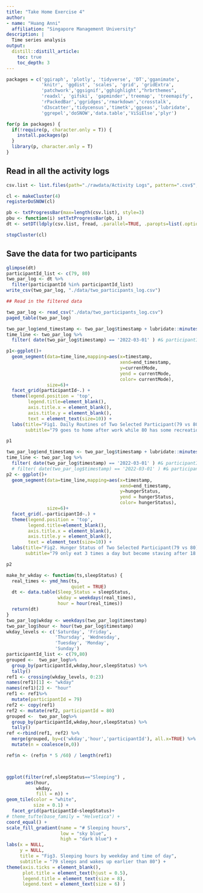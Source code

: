 ```yaml
---
title: "Take Home Exercise 4"
author:
- name: "Huang Anni"
  affiliation: "Singapore Management University"
description: |
  Time series analysis
output:
  distill::distill_article:
    toc: true
    toc_depth: 3
---
```


```r
packages = c('ggiraph', 'plotly', 'tidyverse', 'DT','gganimate',
             'knitr', 'ggdist', 'scales', 'grid', 'gridExtra',
             'patchwork','ggsignif','gghighlight',"hrbrthemes",
             'readxl', 'gifski', 'gapminder','treemap', 'treemapify',
             'rPackedBar','ggridges','rmarkdown','crosstalk',
             'd3scatter','tidycensus','timetk','ggseas','lubridate',
             'ggrepel','doSNOW','data.table','ViSiElse','plyr')

for(p in packages) {
  if(!require(p, character.only = T)) {
    install.packages(p)
  }
  library(p, character.only = T)
}
```

## Read in all the activity logs

```r
csv.list <- list.files(path="./rawdata/Activity Logs", pattern=".csv$", full.names=TRUE)

cl <- makeCluster(4)
registerDoSNOW(cl)

pb <- txtProgressBar(max=length(csv.list), style=3)
pbu <- function(i) setTxtProgressBar(pb, i)
dt <- setDT(ldply(csv.list, fread, .parallel=TRUE, .paropts=list(.options.snow=list(progress=pbu))))

stopCluster(cl)
```

## Save the data for two participants

```r
glimpse(dt)
participantId_list <- c(79, 80)
two_par_log <- dt %>%
  filter(participantId %in% participantId_list)
write_csv(two_par_log, "./data/two_participants_log.csv")

## Read in the filtered data
```

```r
two_par_log <- read_csv("./data/two_participants_log.csv")
paged_table(two_par_log)
```

```r
two_par_log$end_timestamp <- two_par_log$timestamp + lubridate::minutes(5)
time_line <- two_par_log %>%
  filter( date(two_par_log$timestamp) == '2022-03-01' ) #& participantId == 79

p1<-ggplot()+
  geom_segment(data=time_line,mapping=aes(x=timestamp,
                                          xend=end_timestamp,
                                          y=currentMode, 
                                          yend = currentMode, 
                                          color= currentMode),
               size=6)+
  facet_grid(participantId~.) +
  theme(legend.position = 'top',
        legend.title=element_blank(),
        axis.title.x = element_blank(),
        axis.title.y = element_blank(),
        text = element_text(size=10)) +
  labs(title="Fig1. Daily Routines of Two Selected Participant(79 vs 80)",
       subtitle="79 goes to home after work while 80 has some recreation after work")

p1

```

```r
two_par_log$end_timestamp <- two_par_log$timestamp + lubridate::minutes(5)
time_line <- two_par_log %>%
  filter( date(two_par_log$timestamp) == '2022-03-01' ) #& participantId == 79
  # filter( date(two_par_log$timestamp) == '2022-03-01' ) #& participantId == 79
p2 <- ggplot()+
  geom_segment(data=time_line,mapping=aes(x=timestamp,
                                          xend=end_timestamp,
                                          y=hungerStatus, 
                                          yend = hungerStatus, 
                                          color= hungerStatus),
               size=6)+
  facet_grid(.~participantId~.) +
  theme(legend.position = 'top',
        legend.title=element_blank(),
        axis.title.x = element_blank(),
        axis.title.y = element_blank(),
        text = element_text(size=10)) +
  labs(title="Fig2. Hunger Status of Two Selected Participant(79 vs 80)",
       subtitle="79 only eat 3 times a day but become staving after 18:00 while 80 eat 4 times a day and do not feel starving at all")

p2
```

```r
make_hr_wkday <- function(ts,sleepStatus) {
  real_times <- ymd_hms(ts, 
                        quiet = TRUE)
  dt <- data.table(Sleep_Status = sleepStatus,
                   wkday = weekdays(real_times),
                   hour = hour(real_times))
  return(dt)
}
two_par_log$wkday <- weekdays(two_par_log$timestamp)
two_par_log$hour <- hour(two_par_log$timestamp)
wkday_levels <- c('Saturday', 'Friday', 
                  'Thursday', 'Wednesday', 
                  'Tuesday', 'Monday', 
                  'Sunday')
participantId_list <- c(79,80)
grouped <-  two_par_log%>%
  group_by(participantId,wkday,hour,sleepStatus) %>%
  tally()
ref1 <- crossing(wkday_levels, 0:23)
names(ref1)[1] <- "wkday"
names(ref1)[2] <- "hour"
ref1 <- ref1%>%
  mutate(participantId = 79)
ref2 <- copy(ref1)
ref2 <- mutate(ref2, participantId = 80)
grouped <-  two_par_log%>%
  group_by(participantId,wkday,hour,sleepStatus) %>%
  tally()
ref <-rbind(ref1, ref2) %>%
  merge(grouped, by=c('wkday','hour','participantId'), all.x=TRUE) %>%
  mutate(n = coalesce(n,0))

ref$n <- (ref$n * 5 /60) / length(ref1)



ggplot(filter(ref,sleepStatus=="Sleeping") , 
       aes(hour, 
           wkday, 
           fill = n)) + 
geom_tile(color = "white", 
          size = 0.1) + 
  facet_grid(participantId~sleepStatus)+
# theme_tufte(base_family = "Helvetica") + 
coord_equal() +
scale_fill_gradient(name = "# Sleeping hours",
                    low = "sky blue", 
                    high = "dark blue") +
labs(x = NULL, 
     y = NULL, 
     title = "Fig3. Sleeping hours by weekday and time of day",
     subtitle = "79 sleeps and wakes up earlier than 80") +
theme(axis.ticks = element_blank(),
      plot.title = element_text(hjust = 0.5),
      legend.title = element_text(size = 8),
      legend.text = element_text(size = 6) )
```
